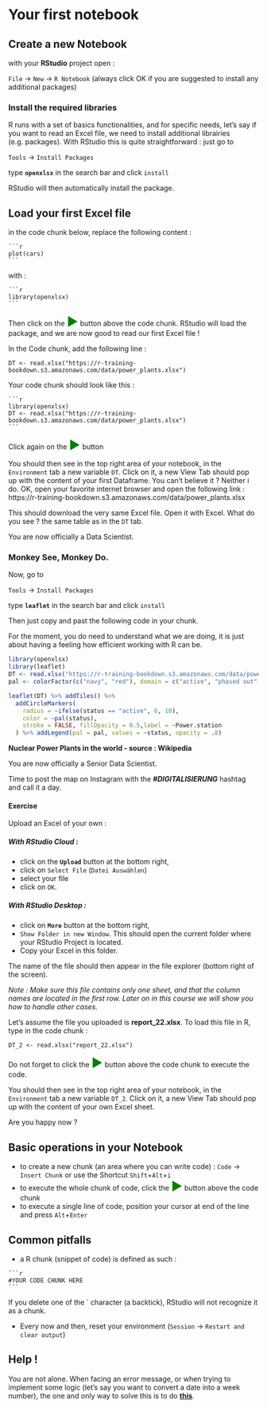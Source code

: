 # Your first notebook 


## Create a new Notebook {-}
with your **RStudio** project open :

`File` -> `New` -> `R Notebook` 
(always click OK if you are suggested to install any additional packages)

### Install the required libraries  {-}
R runs with a set of basics functionalities, and for specific needs, let's say if you want to read an Excel file, we need to install additional librairies (e.g. packages).
With RStudio this is quite straightforward : just go to 

`Tools` -> `Install Packages` 

type **`openxlsx`** in the search bar and click `install`

RStudio will then automatically install the package.

## Load your first Excel file  {-}

in the code chunk below, replace the following content :

````
```r
plot(cars)
```
````
with :

````
```r
library(openxlsx)
```
````

Then click on the <span style="color:green;font-size: 24px">**►**</span> button above the code chunk.
RStudio will load the package, and we are now good to read our first Excel file !


In the Code chunk, add the following line :

`DT <- read.xlsx("https://r-training-bookdown.s3.amazonaws.com/data/power_plants.xlsx")`


Your code chunk should look like this :


````
```r
library(openxlsx)
DT <- read.xlsx("https://r-training-bookdown.s3.amazonaws.com/data/power_plants.xlsx")
```
````

Click again on the <span style="color:green;font-size: 24px">**►**</span> button

You should then see in the top right area of your notebook, in the `Environment` tab a new variable `DT`. Click on it, a new View Tab should pop up with the content of your first Dataframe. 
You can't believe it ? Neither i do. OK, open your favorite internet browser and open the following link : https://r-training-bookdown.s3.amazonaws.com/data/power_plants.xlsx

This should download the very same Excel file. Open it with Excel. What do you see ? the same table as in the `DT` tab.

You are now officially a Data Scientist.


### Monkey See, Monkey Do. {-}
Now, go to 

`Tools` -> `Install Packages` 

type **`leaflet`** in the search bar and click `install`

Then just copy and past the following code in your chunk.

For the moment, you do need to understand what we are doing, it is just about having a feeling how efficient working with R can be.


```r
library(openxlsx)
library(leaflet)
DT <- read.xlsx("https://r-training-bookdown.s3.amazonaws.com/data/power_plants.xlsx")
pal <- colorFactor(c("navy", "red"), domain = c("active", "phased out"))

leaflet(DT) %>% addTiles() %>%
  addCircleMarkers(
    radius = ~ifelse(status == "active", 6, 10),
    color = ~pal(status),
    stroke = FALSE, fillOpacity = 0.5,label = ~Power.station
  ) %>% addLegend(pal = pal, values = ~status, opacity = .8)
```
**Nuclear Power Plants in the world - source : Wikipedia**



You are now officially a Senior Data Scientist. 

Time to post the map on Instagram with the ***#DIGITALISIERUNG*** hashtag and call it a day.

#### Exercise {-}

Upload an Excel of your own :

##### With RStudio Cloud : {-}

- click on the **`Upload`** button at the bottom right,
- click on `Select File` (`Datei Auswählen`)
- select your file 
- click on `OK`.


##### With RStudio Desktop : {-}

- click on **`More`** button at the bottom right,
- `Show Folder in new Window`. This should open the current folder where your RStudio Project is located.
- Copy your Excel in this folder.

The name of the file should then appear in the file explorer (bottom right of the screen). 

*Note : Make sure this file contains only one sheet, and that the column names are located in the first row. Later on in this course we will show you how to handle other cases.*



Let's assume the file you uploaded is **report_22.xlsx**. To load this file in R,  type in the code chunk :

`DT_2 <- read.xlsx("report_22.xlsx")`

Do not forget to click the  <span style="color:green;font-size: 24px">**►**</span> button above the code chunk to execute the code.

You should then see in the top right area of your notebook, in the `Environment` tab a new variable `DT_2`. Click on it, a new View Tab should pop up with the content of your own Excel sheet.

Are you happy now ?


## Basic operations  in your Notebook {-}

- to create a new chunk (an area where you can write code) : `Code` -> `Insert Chunk` or use the Shortcut `Shift`+`Alt`+`i`
- to execute the whole chunk of code, click the  <span style="color:green;font-size: 24px">**►**</span> button above the code chunk
- to execute a single line of code, position your cursor at end of the line and press `Alt`+`Enter`

## Common pitfalls  {-}
- a R chunk (snippet of code) is defined as such :

````
```r
#YOUR CODE CHUNK HERE
```
````

If you delete one of the ` character (a backtick), RStudio will not recognize it as a chunk.

- Every now and then, reset your environment (`Session` -> `Restart and clear output`)




## Help ! {-}
You are not alone. When facing an error message, or when trying to implement some logic (let's say you want to convert a date into a week number), the one and only way to solve this is to do [**this**](https://letmegooglethat.com/?q=R+extract+week+number+from+Date+stackoverflow).


